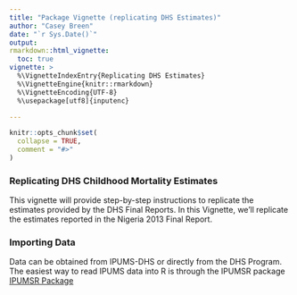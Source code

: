 ```yaml
---
title: "Package Vignette (replicating DHS Estimates)"
author: "Casey Breen"
date: "`r Sys.Date()`"
output:
rmarkdown::html_vignette:
  toc: true
vignette: >
  %\VignetteIndexEntry{Replicating DHS Estimates}
  %\VignetteEngine{knitr::rmarkdown}
  %\VignetteEncoding{UTF-8}
  %\usepackage[utf8]{inputenc}

---
```


```r
knitr::opts_chunk$set(
  collapse = TRUE,
  comment = "#>"
)
```

### Replicating DHS Childhood Mortality Estimates

This vignette will provide step-by-step instructions to replicate the estimates provided by the DHS Final Reports. In this Vignette, we'll replicate the estimates reported in the Nigeria 2013 Final Report.


### Importing Data

Data can be obtained from IPUMS-DHS or directly from the DHS Program. The easiest way to read IPUMS data into R is through the IPUMSR package [IPUMSR Package](https://dhsprogram.com/pubs/pdf/DHSG1/Guide_to_DHS_Statistics_29Oct2012_DHSG1.pdf)





